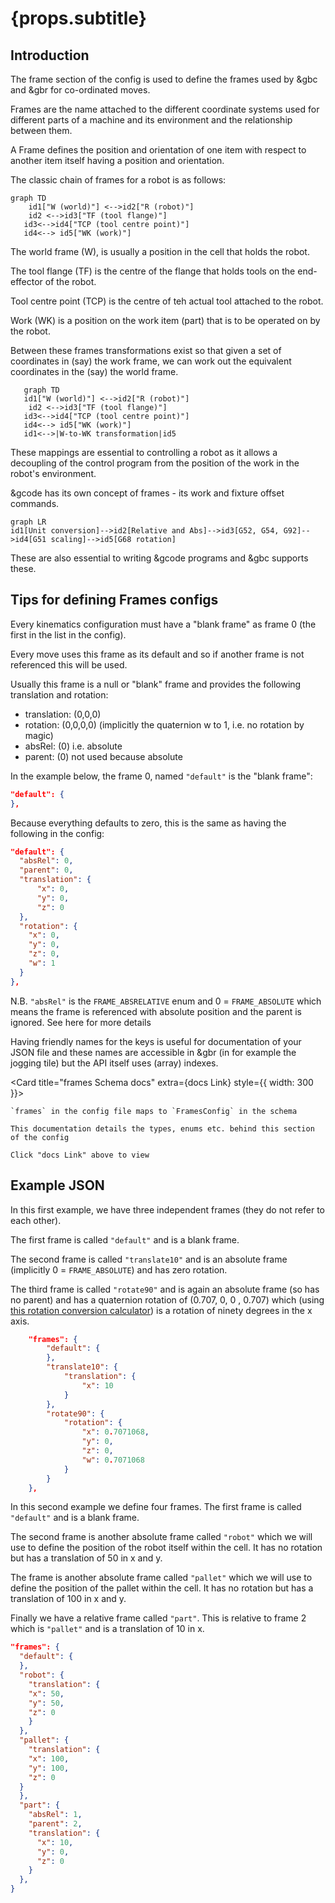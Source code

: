 

# {props.subtitle}

## Introduction

The frame section of the config is used to define the frames used by &gbc and &gbr for co-ordinated moves.

Frames are the name attached to the different coordinate systems used for different parts of a machine and its environment and the relationship between them.

A Frame defines the position and orientation of one item with respect to another item itself having a position and orientation.

The classic chain of frames for a robot is as follows:

```mermaid
graph TD
    id1["W (world)"] <-->id2["R (robot)"]
    id2 <-->id3["TF (tool flange)"]
   id3<-->id4["TCP (tool centre point)"]
   id4<--> id5["WK (work)"]
```

The world frame (W), is usually a position in the cell that holds the robot.

The tool flange (TF) is the centre of the flange that holds tools on the end-effector of the robot.

Tool centre point (TCP) is the centre of teh actual tool attached to the robot.

Work (WK) is a position on the work item (part) that is to be operated on by the robot.

Between these frames transformations exist so that given a set of coordinates in (say) the work frame, we can work out the equivalent coordinates in the (say) the world frame.

```mermaid
   graph TD
   id1["W (world)"] <-->id2["R (robot)"]
    id2 <-->id3["TF (tool flange)"]
   id3<-->id4["TCP (tool centre point)"]
   id4<--> id5["WK (work)"]
   id1<-->|W-to-WK transformation|id5
```

These mappings are essential to controlling a robot as it allows a decoupling of the control program from the position of the work in the robot's environment.

&gcode has its own concept of frames - its work and fixture offset commands.

```mermaid
graph LR
id1[Unit conversion]-->id2[Relative and Abs]-->id3[G52, G54, G92]-->id4[G51 scaling]-->id5[G68 rotation]

```
These are also essential to writing &gcode programs and &gbc supports these.

## Tips for defining Frames configs

Every kinematics configuration must have a "blank frame" as frame 0 (the first in the list in the config).

Every move uses this frame as its default and so if another frame is not referenced this will be used.

Usually this frame is a null or "blank" frame and provides the following translation and rotation:

* translation: (0,0,0)
* rotation: (0,0,0,0) (implicitly the quaternion w to 1, i.e. no rotation by magic)
* absRel: (0) i.e. absolute
* parent: (0) not used because absolute

In the example below, the frame 0, named `"default"` is the "blank frame":

```json
"default": {
},
```

Because everything defaults to zero, this is the same as having the following in the config:

```json
"default": {
  "absRel": 0,
  "parent": 0,
  "translation": {
      "x": 0,
      "y": 0,
      "z": 0
  },
  "rotation": {
    "x": 0,
    "y": 0,
    "z": 0,
    "w": 1
  }
},

```

N.B. `"absRel"` is the `FRAME_ABSRELATIVE` enum and 0 = `FRAME_ABSOLUTE` which means the frame is referenced with absolute position and the parent is ignored. <Link to="/docs/gbc/schema/FRAME_ABSRELATIVE">See here for more details</Link>


Having friendly names for the keys is useful for documentation of your JSON file and these names are accessible in &gbr (in for example the jogging tile) but the API itself uses (array) indexes.


<Card title="frames Schema docs" extra={<Link to="/docs/gbc/schema/FramesConfig">docs Link</Link>} style={{ width: 300 }}>

    `frames` in the config file maps to `FramesConfig` in the schema

    This documentation details the types, enums etc. behind this section of the config

    Click "docs Link" above to view
</Card>

## Example JSON

In this first example, we have three independent frames (they do not refer to each other).

The first frame is called `"default"` and is a blank frame.

The second frame is called `"translate10"` and is an absolute frame (implicitly 0 = `FRAME_ABSOLUTE`) and has zero rotation.

The third frame is called `"rotate90"` and is again an absolute frame (so has no parent) and has a quaternion rotation of (0.707, 0, 0 , 0.707) which (using  <a href="https://www.andre-gaschler.com/rotationconverter/"> this rotation conversion calculator</a>) is a rotation of ninety degrees in the x axis.

```json
    "frames": {
        "default": {
        },
        "translate10": {
            "translation": {
                "x": 10
            }
        },
        "rotate90": {
            "rotation": {
                "x": 0.7071068,
                "y": 0,
                "z": 0,
                "w": 0.7071068
            }
        }
    },

```


In this second example we define four frames. The first frame is called `"default"` and is a blank frame.

The second frame is another absolute frame called `"robot"` which we will use to define the position of the robot itself within the cell. It has no rotation but has a translation of 50 in x and y.

The frame is another absolute frame called `"pallet"` which we will use to define the position of the pallet within the cell.  It has no rotation but has a translation of 100 in x and y.

Finally we have a relative frame called `"part"`. This is relative to frame 2 which is `"pallet"` and is a translation of 10 in x.

```json
"frames": {
  "default": {
  },
  "robot": {
    "translation": {
    "x": 50,
    "y": 50,
    "z": 0
    }
  },
  "pallet": {
    "translation": {
    "x": 100,
    "y": 100,
    "z": 0
  }
  },
  "part": {
    "absRel": 1,
    "parent": 2,
    "translation": {
      "x": 10,
      "y": 0,
      "z": 0
    }
  },
}
```


